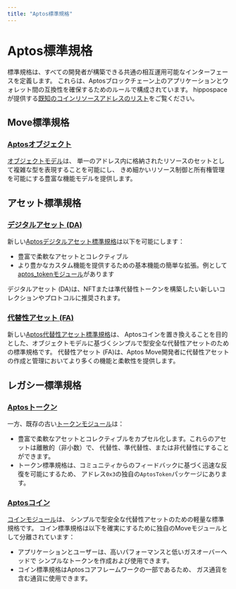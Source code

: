 ```yaml
---
title: "Aptos標準規格"
---
```


# Aptos標準規格

標準規格は、すべての開発者が構築できる共通の相互運用可能なインターフェースを定義します。
これらは、Aptosブロックチェーン上のアプリケーションとウォレット間の互換性を確保するためのルールで構成されています。
hippospaceが提供する[既知のコインリソースアドレスのリスト](https://github.com/hippospace/aptos-coin-list)をご覧ください。

## Move標準規格

### [Aptosオブジェクト](objects.mdx)

[オブジェクトモデル](https://github.com/aptos-labs/aptos-core/blob/main/aptos-move/framework/aptos-framework/sources/object.move)は、
単一のアドレス内に格納されたリソースのセットとして複雑な型を表現することを可能にし、
きめ細かいリソース制御と所有権管理を可能にする豊富な機能モデルを提供します。

## アセット標準規格

### [デジタルアセット (DA)](digital-asset.mdx)

新しい[Aptosデジタルアセット標準規格](https://github.com/aptos-labs/aptos-core/blob/main/aptos-move/framework/aptos-token-objects/sources/token.move)は以下を可能にします：

- 豊富で柔軟なアセットとコレクティブル
- より豊かなカスタム機能を提供するための基本機能の簡単な拡張。例として[aptos_tokenモジュール](https://github.com/aptos-labs/aptos-core/blob/main/aptos-move/framework/aptos-token-objects/sources/aptos_token.move)があります

デジタルアセット (DA)は、NFTまたは準代替性トークンを構築したい新しいコレクションやプロトコルに推奨されます。

### [代替性アセット (FA)](fungible-asset.mdx)

新しい[Aptos代替性アセット標準規格](https://github.com/aptos-labs/aptos-core/blob/main/aptos-move/framework/aptos-framework/sources/fungible_asset.move)は、
Aptosコインを置き換えることを目的とした、オブジェクトモデルに基づくシンプルで型安全な代替性アセットのための標準規格です。
代替性アセット (FA)は、Aptos Move開発者に代替性アセットの作成と管理においてより多くの機能と柔軟性を提供します。

## レガシー標準規格

### [Aptosトークン](aptos-token.mdx)

一方、既存の古い[トークンモジュール](https://github.com/aptos-labs/aptos-core/blob/main/aptos-move/framework/aptos-token/sources/token.move)は：

- 豊富で柔軟なアセットとコレクティブルをカプセル化します。これらのアセットは離散的（非小数）で、
代替性、準代替性、または非代替性にすることができます。
- トークン標準規格は、コミュニティからのフィードバックに基づく迅速な反復を可能にするため、
アドレス`0x3`の独自の`AptosToken`パッケージにあります。

### [Aptosコイン](aptos-coin.mdx)

[コインモジュール](https://github.com/aptos-labs/aptos-core/blob/main/aptos-move/framework/aptos-framework/sources/coin.move)は、
シンプルで型安全な代替性アセットのための軽量な標準規格です。
コイン標準規格は以下を確実にするために独自のMoveモジュールとして分離されています：

- アプリケーションとユーザーは、高いパフォーマンスと低いガスオーバーヘッドで
シンプルなトークンを作成および使用できます。
- コイン標準規格はAptosコアフレームワークの一部であるため、
ガス通貨を含む通貨に使用できます。
